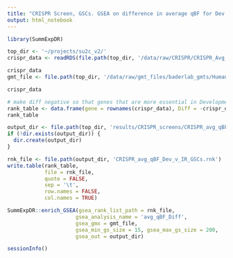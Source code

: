 ```yaml
---
title: "CRISPR Screen, GSCs. GSEA on difference in average qBF for Dev and IR Lines"
output: html_notebook
---
```




```r
library(SummExpDR)

top_dir <- '~/projects/su2c_v2/'
crispr_data <- readRDS(file.path(top_dir, '/data/raw/CRISPR/CRISPR_Avg_Diff_Matrix.rds'))

crispr_data
gmt_file <- file.path(top_dir, '/data/raw/gmt_files/baderlab_gmts/Human_GO_AllPathways_no_GO_iea_April_01_2018_symbol.gmt')

crispr_data
```

``` r

# make diff negative so that genes that are more essential in Developmental cells show up at top of list
rank_table <- data.frame(gene = rownames(crispr_data), Diff = -crispr_data$Diff)
rank_table

output_dir <- file.path(top_dir, 'results/CRISPR_screens/CRISPR_avg_qBF_Dev_v_IR_GSCs')
if (!dir.exists(output_dir)) {
  dir.create(output_dir)
}

rnk_file <- file.path(output_dir, 'CRISPR_avg_qBF_Dev_v_IR_GSCs.rnk')
write.table(rank_table, 
            file = rnk_file, 
            quote = FALSE, 
            sep = '\t', 
            row.names = FALSE, 
            col.names = TRUE)

SummExpDR::enrich_GSEA(gsea_rank_list_path = rnk_file, 
                      gsea_analysis_name = 'avg_qBF_Diff', 
                      gsea_gmx = gmt_file,
                      gsea_min_gs_size = 15, gsea_max_gs_size = 200,
                      gsea_out = output_dir)

```

``` r
sessionInfo()
```